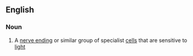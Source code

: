 ==English==

===Noun===
{{wikipedia}}
{{en-noun}}

# {{context|biology|lang=en}} A [[nerve ending]] or similar group of specialist [[cell]]s that are sensitive to [[light]]